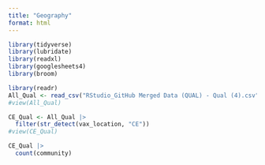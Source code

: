 ```yaml
---
title: "Geography"
format: html
---
```


```r
library(tidyverse)
library(lubridate)
library(readxl)
library(googlesheets4)
library(broom)
```

```r
library(readr)
All_Qual <- read_csv("RStudio_GitHub Merged Data (QUAL) - Qual (4).csv")
#view(All_Qual)

CE_Qual <- All_Qual |>
  filter(str_detect(vax_location, "CE"))
#view(CE_Qual)

```

```r

CE_Qual |>
  count(community)
  

```
